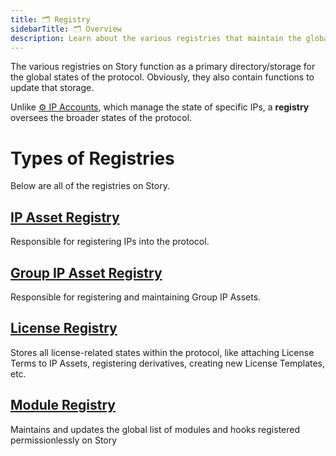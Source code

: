 ```yaml
---
title: 🗂️ Registry
sidebarTitle: 🗂️ Overview
description: Learn about the various registries that maintain the global state of the Story Protocol
---
```


The various registries on Story function as a primary directory/storage for the global states of the protocol. Obviously, they also contain functions to update that storage.

Unlike [⚙️ IP Accounts](/concepts/ip-asset/ip-account), which manage the state of specific IPs, a **registry** oversees the broader states of the protocol.

# Types of Registries

Below are all of the registries on Story.

## [IP Asset Registry](/concepts/registry/ip-asset-registry)

Responsible for registering IPs into the protocol.

## [Group IP Asset Registry](/concepts/registry/group-ip-asset-registry)

Responsible for registering and maintaining Group IP Assets.

## [License Registry](/concepts/registry/license-registry)

Stores all license-related states within the protocol, like attaching License Terms to IP Assets, registering derivatives, creating new License Templates, etc.

## [Module Registry](/concepts/registry/module-registry)

Maintains and updates the global list of modules and hooks registered permissionlessly on Story

